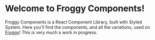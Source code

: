 <!-- Introduction.stories.mdx -->


<Meta title="Introduction" />

# Welcome to Froggy Components!

Froggy Components is a React Component Library, built with Styled System.
Here you'll find the components, and all the variations, used on [Froggy](https://froggy.danielnaoexiste.dev)!
This is very much a work in progress.
